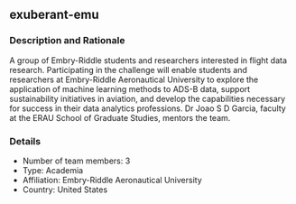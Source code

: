 ## exuberant-emu

### Description and Rationale
A group of Embry-Riddle students and researchers interested in flight data research. Participating in the challenge will enable students and researchers at Embry-Riddle Aeronautical University to explore the application of machine learning methods to ADS-B data, support sustainability initiatives in aviation, and develop the capabilities necessary for success in their data analytics professions. Dr Joao S D Garcia, faculty at the ERAU School of Graduate Studies, mentors the team.

### Details

* Number of team members: 3
* Type: Academia
* Affiliation: Embry-Riddle Aeronautical University
* Country: United States

